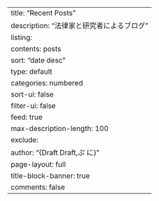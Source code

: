 ---
title: "Recent Posts"
description: "法律家と研究者によるブログ"
listing:
  contents: posts
  sort: "date desc"
  type: default
  categories: numbered
  sort-ui: false
  filter-ui: false
  feed: true
  max-description-length: 100
  exclude: 
    author: "{Draft Draft,ぷ に}"
page-layout: full
title-block-banner: true
comments: false
---